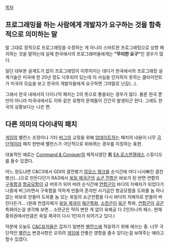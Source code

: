 [[목차]]
== 프로그래밍을 하는 사람에게 개발자가 요구하는 것을 함축적으로 의미하는 말 ==
말 그대로 정적으로 프로그래밍을 수정하는 게 아니라 스마트한 프로그래밍으로 상향 패치하는 것을 말하는데 실제 한국에서의 프로그래머들에게는 '''"무리한 요구"'''인 경우가 많다.

일단 대부분 설계도가 없이 프로그래밍이 이루어지는 데다가 한국에서의 프로그래밍 설계기술은 미국에 한 20년 정도 낙후되어 있는데 이 사실을 인지하지 못하는 클라이언트가 미국의 모습을 보고 한국의 개발자들에게 요구하면 그야말로 난감(…).

그래서 한국 내에서의 다이나믹 패치는 2의 뜻으로 통용되는 경우가 많다. 물론 한국 뿐만이 아니라 미국내에서도 이와 같은 유형의 문제들이 간간히 발생되곤 한다. 그래도 한국의 상황보다는 나은 편.
== 다른 의미의 다이내믹 패치 ==
[[게임]]의 밸런스 조정이나 기타 [[버그]]의 교정을 위해 [[업데이트]]하는 패치의 내용이 너무 [[극단]]적이라 패치 한번에 밸런스가 극단적으로 뒤바뀌는 경우를 지칭하는 표현.

대표적인 예로는 [[Command & Conquer]]의 제작사였던 舊 [[EA 로스엔젤레스]] 스튜디오를 들수 있겠다.

어느 정도냐면 C&C3에서 GDI의 결전병기 [[맘모스 탱크]]를 순식간에 어디 나사빠진 결전병신(...)으로 만든다던가 RA3에서 [[욱일 제국]]군의 [[쇼군 전함]]은 바보가 된 반면 연합의 [[구축함]]과 [[항공모함]]이 급 버프가 되어 버려 순식간에 [[연합군]]이 바다의 지배자가 되었다가 나중에 버그라면서 구축함을 약하게 만들어 혼자만 사기급인 항공모함을 도와줄 놈 하나 없는 바보로 만들어 도와줄 놈 있는 욱일의 쇼군전함을 다시 바다의 지배자로 만들어 버린다든가... (원래 컨셉자체가 [[욱일 제국]]이 [[해군]]특화, [[소련군]]이 [[육군]] 특화, [[연합군]]이 [[공군]] 특화라는걸 생각해 보면... 소련군은 딱히 변한 게 없이 육해공 다 2인자니까 패스. 현재 중위권에서만큼은 욱일 제국이 다시 1인자가 되어가고 있다.)

덕분에 오늘도 [[C&C]]유저들은 갑자기 일변한 [[밸런스]]에 적응하기 위해 애쓰는 중. 너무 극단적인 [[밸런스]] 변경사항은 오히려 [[게임]]에 안좋은 영향을 줄수 있다는걸 보여주는 예라고 할수 있겠다.
